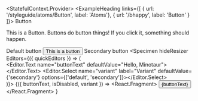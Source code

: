 
<StatefulContext.Provider>
  <Rhythm>
    <Wrapper>
      <Rhythm>
        <ExampleHeading
          links={[
            { url: '/styleguide/atoms/Button', label: 'Atoms'},
            { url: '/bhappy', label: 'Button' }
          ]}>
            Button
        </ExampleHeading>
        <p>This is a Button. Buttons do button things! If you click it, something should happen.</p>
        <Heading level="h3">Default button</Heading>
      </Rhythm>
    </Wrapper>
    <Specimen hideCode>
      <Button>This is a button</Button>
    </Specimen>
    <Wrapper>
      <Heading level="h3">Secondary button</Heading>
    </Wrapper>
    <Specimen
      hideResizer
      Editors={({ quickEditors }) => (
        <div>
          <Editor.Text name="buttonText" defaultValue="Hello, Minotaur"></Editor.Text>
          <Editor.Select name="variant" label="Variant" defaultValue={'secondary'} options={['default', 'secondary']}></Editor.Select>
        </div>
      )}>
      {({ buttonText, isDisabled, variant }) =>
        <React.Fragment>
          <Button variant={variant}>{buttonText}</Button>
        </React.Fragment>
      }
    </Specimen>

  </Rhythm>
</StatefulContext.Provider>
